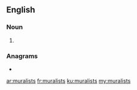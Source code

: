 ==English==

===Noun===
{{head|en|noun plural form}}

# {{plural of|muralist|lang=en}}

===Anagrams===
* {{l|en|altruisms}}

[[ar:muralists]]
[[fr:muralists]]
[[ku:muralists]]
[[my:muralists]]